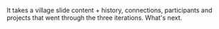It takes a village slide content + history, connections, participants and projects that went through the three iterations. What's next.
